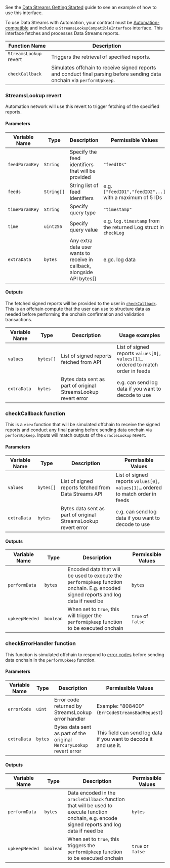 See the [Data Streams Getting Started](/data-streams/getting-started) guide to see an example of how to use this interface.

To use Data Streams with Automation, your contract must be [Automation-compatible](/chainlink-automation/guides/compatible-contracts) and include a `StreamsLookupCompatibleInterface` interface. This interface fetches and processes Data Streams reports.

| Function Name          | Description                                                                                                             |
| ---------------------- | ----------------------------------------------------------------------------------------------------------------------- |
| `StreamsLookup` revert | Triggers the retrieval of specified reports.                                                                            |
| `checkCallback`        | Simulates offchain to receive signed reports and conduct final parsing before sending data onchain via `performUpkeep`. |

### StreamsLookup revert

Automation network will use this revert to trigger fetching of the specified reports.

#### Parameters

| Variable Name  | Type       | Description                                                             | Permissible Values                                              |
| -------------- | ---------- | ----------------------------------------------------------------------- | --------------------------------------------------------------- |
| `feedParamKey` | `String`   | Specify the feed identifiers that will be provided                      | `"feedIDs"`                                                     |
| `feeds`        | `String[]` | String list of feed identifiers                                         | e.g. `["feedID1","feedID2",..]` with a maximum of 5 IDs         |
| `timeParamKey` | `String`   | Specify query type                                                      | `"timestamp"`                                                   |
| `time`         | `uint256`  | Specify query value                                                     | e.g. `log.timestamp` from the returned Log struct in `checkLog` |
| `extraData`    | `bytes`    | Any extra data user wants to receive in callback, alongside API bytes[] | e.gc. log data                                                  |

#### Outputs

The fetched signed reports will be provided to the user in [`checkCallback`](#checkcallback-function). This is an offchain compute that the user can use to structure data as needed before performing the onchain confirmation and validation transactions.

| Variable Name | Type      | Description                                                    | Usage examples                                                                 |
| ------------- | --------- | -------------------------------------------------------------- | ------------------------------------------------------------------------------ |
| `values`      | `bytes[]` | List of signed reports fetched from API                        | List of signed reports `values[0], values[1]…` ordered to match order in feeds |
| `extraData`   | `bytes`   | Bytes data sent as part of original StreamsLookup revert error | e.g. can send log data if you want to decode to use                            |

### checkCallback function

This is a `view` function that will be simulated offchain to receive the signed reports and conduct any final parsing before sending data onchain via `performUpkeep`. Inputs will match outputs of the `oracleLookup` revert.

#### Parameters

| Variable Name | Type      | Description                                                    | Permissible Values                                                             |
| ------------- | --------- | -------------------------------------------------------------- | ------------------------------------------------------------------------------ |
| `values`      | `bytes[]` | List of signed reports fetched from Data Streams API           | List of signed reports `values[0], values[1]…` ordered to match order in feeds |
| `extraData`   | `bytes`   | Bytes data sent as part of original StreamsLookup revert error | e.g. can send log data if you want to decode to use                            |

#### Outputs

| Variable Name  | Type      | Description                                                                                                                         | Permissible Values |
| -------------- | --------- | ----------------------------------------------------------------------------------------------------------------------------------- | ------------------ |
| `performData`  | `bytes`   | Encoded data that will be used to execute the `performUpkeep` function onchain. E.g. encoded signed reports and log data if need be | `bytes`            |
| `upkeepNeeded` | `boolean` | When set to `true`, this will trigger the `performUpkeep` function to be executed onchain                                           | `true` of `false`  |

### checkErrorHandler function

This function is simulated offchain to respond to [error codes](/chainlink-automation/guides/streams-lookup-error-handler#error-codes) before sending data onchain in the `performUpkeep` function.

#### Parameters

| Variable Name | Type    | Description                                                          | Permissible Values                                                |
| ------------- | ------- | -------------------------------------------------------------------- | ----------------------------------------------------------------- |
| `errorCode`   | `uint`  | Error code returned by StreamsLookup error handler                   | Example: "808400" (`ErrCodeStreamsBadRequest`)                    |
| `extraData`   | `bytes` | Bytes data sent as part of the original `MercuryLookup` revert error | This field can send log data if you want to decode it and use it. |

#### Outputs

| Variable Name  | Type      | Description                                                                                                                                     | Permissible Values |
| -------------- | --------- | ----------------------------------------------------------------------------------------------------------------------------------------------- | ------------------ |
| `performData`  | `bytes`   | Data encoded in the `oracleCallback` function that will be used to execute function onchain, e.g. encode signed reports and log data if need be | `bytes`            |
| `upkeepNeeded` | `boolean` | When set to `true`, this triggers the `performUpkeep` function to be executed onchain                                                           | `true` or `false`  |
